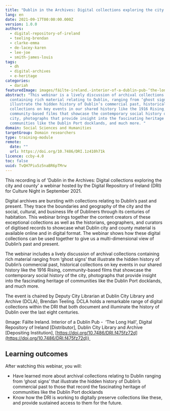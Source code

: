 ```yaml
---
title: "Dublin in the Archives: Digital collections exploring the city and county"
lang: en
date: 2021-09-17T00:00:00.000Z
version: 1.0.0
authors:
  - digital-repository-of-ireland
  - teeling-brendan
  - clarke-emma
  - de-lacey-karen
  - lee-joe
  - smith-james-louis
tags:
  - dh
  - digital-archives
  - e-heritage
categories:
  - dariah
featuredImage: images/fáilte-ireland.-interior-of-a-dublin-pub-‘the-long-hall-digital-repository-of-ireland-distributor-dublin-city-library-and-archive-depositing-institution-800.jpeg
abstract: "This webinar is a lively discussion of archival collections
  containing rich material relating to Dublin, ranging from ‘ghost signs’ that
  illustrate the hidden history of Dublin’s commercial past, historical
  collections on key events in our shared history like the 1916 Rising,
  community-based films that showcase the contemporary social history of the
  city, photographs that provide insight into the fascinating heritage of
  communities like the Dublin Port docklands, and much more. "
domain: Social Sciences and Humanities
targetGroup: Domain researchers
type: training-module
remote:
  date: ""
  url: https://doi.org/10.7486/DRI.1z410h71k
licence: ccby-4.0
toc: false
uuid: TvQH7Piu5z5naBR6pTMrw
---
```

This recording is of 'Dublin in the Archives: Digital collections exploring the city and county' a webinar hosted by the Digital Repository of Ireland (DRI) for Culture Night in September 2021.

Digital archives are bursting with collections relating to Dublin’s past and present. They trace the boundaries and geography of the city and the social, cultural, and business life of Dubliners through its centuries of habitation. This webinar brings together the content creators of these exceptional collections as well as the historians, geographers, and curators of digitised records to showcase what Dublin city and county material is available online and in digital format. The webinar shows how these digital collections can be used together to give us a multi-dimensional view of Dublin’s past and present.  

The webinar includes a lively discussion of archival collections containing rich material ranging from ‘ghost signs’ that illustrate the hidden history of Dublin’s commercial past, historical collections on key events in our shared history like the 1916 Rising, community-based films that showcase the contemporary social history of the city, photographs that provide insight into the fascinating heritage of communities like the Dublin Port docklands, and much more. 

The event is chaired by Deputy City Librarian at Dublin City Library and Archive (DCLA), Brendan Teeling. DCLA holds a remarkable range of digital collections within the DRI that both document and illuminate the history of Dublin over the last eight centuries.

(Image: Fáilte Ireland. Interior of a Dublin Pub -  ‘The Long Hall', Digital Repository of Ireland \[Distributor], Dublin City Library and Archive \[Depositing Institution], [https://doi.org/10.7486/DRI.f475fz72d](https://doi.org/10.7486/DRI.f475fz72d)) 

## Learning outcomes

After watching this webinar, you will:

- Have learned more about archival collections relating to Dublin ranging from ‘ghost signs’ that illustrate the hidden history of Dublin’s commercial past to those that record the fascinating heritage of communities like the Dublin Port docklands
- Know how the DRI is working to digitally preserve collections like these, and provide sustained access to them for the future.
